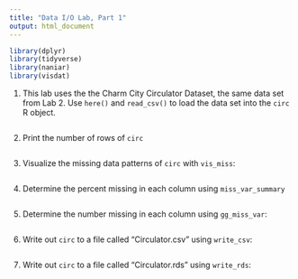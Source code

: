 ```yaml
---
title: "Data I/O Lab, Part 1"
output: html_document
---
```



```r
library(dplyr)
library(tidyverse)
library(naniar)
library(visdat)
```

1. This lab uses the the Charm City Circulator Dataset, the same data set from Lab 2. Use `here()` and `read_csv()` to load the data set into the `circ` R object.
```r

```

2. Print the number of rows of `circ`
```r

```


3. Visualize the missing data patterns of `circ` with `vis_miss`:
```r

```

4. Determine the percent missing in each column using `miss_var_summary`

```r

```

5. Determine the number missing in each column using `gg_miss_var`:
```r

```


6. Write out `circ` to a file called "Circulator.csv" using `write_csv`:
```r

```


7. Write out `circ` to a file called "Circulator.rds" using `write_rds`:

```r

```